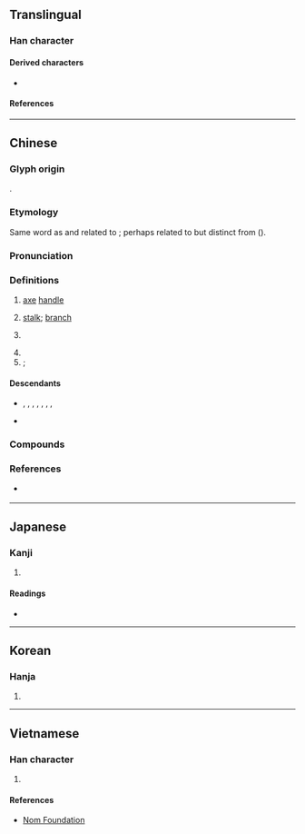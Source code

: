 {{character info}}
==Translingual==

===Han character===
{{Han char|rn=75|rad=木|as=05|sn=9|four=41920|canj=DMNR|ids=⿰木可}}

====Derived characters====
* {{l|mul|[[𫈥]], [[樖]]}}

====References====
{{Han ref|kx=0520.220|dkj=14658|dj=0908.170|hdz=21178.060|uh=67EF}}

----

==Chinese==
{{zh-forms}}

===Glyph origin===
{{Han etym}}
{{Han compound|木|可|ls=psc|c1=s|c2=p|t1=tree}}.

===Etymology===
Same word as {{zh-l|牁|mooring post for a boat}} and related to {{zh-l|軻|a pair of wheels upon anaxle tree}}; perhaps related to {{zh-l|幹|stem, support}} but distinct from {{zh-l|竿|pole}} ({{zh-ref|Schuessler, 2007}}).

===Pronunciation===
{{zh-pron
|m=kē
|m-s=
|c=o1
|c-t=
|g=
|h=pfs=khô
|j=
|md=kŏ̤
|mn=koa/kho
|mn_note=koa - vernacular (surname); kho - literary
|mn-t=gua1/ko1
|mn-t_note=gua1 - vernacular (surname); ko1 - literary
|w=
|x=
|mc=y
|oc=y
|ma=
|cat=n,pn
}}

===Definitions===
{{zh-hanzi}}

# {{lb|zh|literary}} [[axe]] [[handle]]
# {{lb|zh|literary}} [[stalk]]; [[branch]]
# {{surname|zh}}
#: {{zh-x|^柯 ^文-哲|{{w|Ko Wen-je|'''Ko''' Wen-je}}, incumbent mayor of [[Taipei]]}}
# {{zh-short|柯爾克孜|[[Kyrgyz]] (the people, language, etc.)}}
# ''{{w|Lithocarpus}}''; {{w|stone oak}}

====Descendants====
* {{desc|en|Ke|bor=1}}, {{l|en|Ko}}, {{l|en|Or}}, {{l|en|Quah}}, {{l|en|Qua}}, {{l|en|Kuah}}, {{l|en|Kua}}, {{l|en|Kwa}}
* {{desc|tl|Cua|bor=1}} {{q|via Hokkien}}

===Compounds===
{{zh-der|南柯|柯則|柯子|柯欽|柯駕|柯打|牂柯|柯爾克孜|古柯|柯南|南柯一夢|尼柯西亞|柯克亞|柯坪|柯化}}

===References===
* {{qualifier|Min Nan}} {{thcwd|5090}}

----

==Japanese==

===Kanji===
{{ja-kanji|grade=|rs=木05}}

# {{rfdef|ja|sort=木05}}

====Readings====
* {{ja-readings
|goon=か
|kanon=か
|kun=え-
}}

----

==Korean==

===Hanja===
{{ko-hanja|hangeul=가|eumhun=|rv=ga|mr=ka|y=ka}}

# {{rfdef|ko|sort=木05}}

----

==Vietnamese==

===Han character===
{{vi-readings|rs=木05|reading=kha}}

# {{rfdef|vi|sort=木05}}

====References====
* [http://nomfoundation.org/common/nom_details.php?codepoint=67ef Nom Foundation]